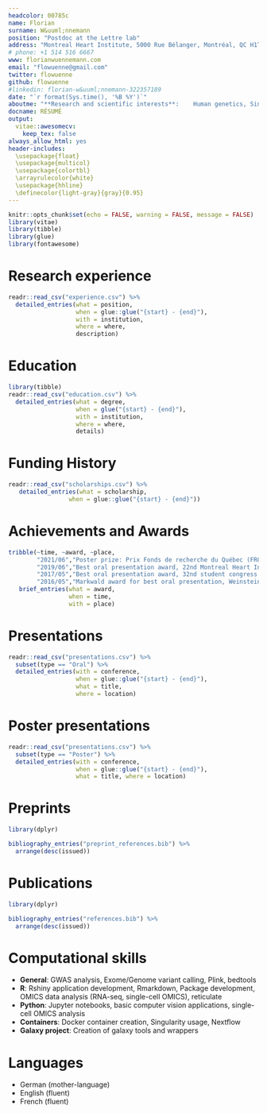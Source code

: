 ```yaml
---
headcolor: 00785c
name: Florian
surname: W&uuml;nnemann
position: "Postdoc at the Lettre lab"
address: "Montreal Heart Institute, 5000 Rue Bélanger, Montréal, QC H1T 1C8"
# phone: +1 514 516 6667
www: florianwuennemann.com
email: "flowuenne@gmail.com"
twitter: flowuenne
github: flowuenne
#linkedin: florian-w&uuml;nnemann-322357189
date: "`r format(Sys.time(), '%B %Y')`"
aboutme: "**Research and scientific interests**:	Human genetics, Single cell OMICS, Heart development, Bioinformatics, Machine Learning, Computer vision, Open source software"
docname: RÉSUMÉ
output: 
  vitae::awesomecv:
    keep_tex: false
always_allow_html: yes
header-includes:
  \usepackage{float}
  \usepackage{multicol}
  \usepackage{colortbl}
  \arrayrulecolor{white}
  \usepackage{hhline}
  \definecolor{light-gray}{gray}{0.95}
---
```


```r
knitr::opts_chunk$set(echo = FALSE, warning = FALSE, message = FALSE)
library(vitae)
library(tibble)
library(glue)
library(fontawesome)
```

\faIcon{flask} Research experience
============================

```r
readr::read_csv("experience.csv") %>% 
  detailed_entries(what = position, 
                   when = glue::glue("{start} - {end}"),
                   with = institution,
                   where = where,
                   description)
```


\faIcon{university} Education
============================

```r
library(tibble)
readr::read_csv("education.csv") %>%
  detailed_entries(what = degree,
                   when = glue("{start} - {end}"),
                   with = institution,
                   where = where,
                   details)
```

\faIcon{dollar-sign} Funding History
============================

```r
readr::read_csv("scholarships.csv") %>% 
   detailed_entries(what = scholarship, 
                 when = glue::glue("{start} - {end}"))
```


\faIcon{award} Achievements and Awards
============================

```r
tribble(~time, ~award, ~place,
        "2021/06","Poster prize: Prix Fonds de recherche du Québec (FRQS) (Recherche fondamentale doctorale / Postdoc)","Montreal,Canada",
        "2019/06","Best oral presentation award, 22nd Montreal Heart Institute research day","Montreal,Canada",
        "2017/05","Best oral presentation award, 32nd student congress at the CHU Sainte-Justine","Montreal, Canada",
        "2016/05","Markwald award for best oral presentation, Weinstein Cardiovascular Development and Regeneration Conference 2016","Durham, USA") %>%
   brief_entries(what = award,
                 when = time, 
                 with = place)
```

\newpage
\faIcon{file-powerpoint} Presentations
============================

```r
readr::read_csv("presentations.csv") %>% 
  subset(type == "Oral") %>%
  detailed_entries(with = conference, 
                   when = glue::glue("{start} - {end}"), 
                   what = title,
                   where = location)
```

\faIcon{chalkboard-teacher} Poster presentations
============================

```r
readr::read_csv("presentations.csv") %>% 
  subset(type == "Poster") %>%
  detailed_entries(with = conference, 
                   when = glue::glue("{start} - {end}"), 
                   what = title, where = location)
```

\faIcon{scroll} Preprints
============================

```r
library(dplyr)

bibliography_entries("preprint_references.bib") %>%
  arrange(desc(issued))
```

\faIcon{scroll} Publications
============================

```r
library(dplyr)

bibliography_entries("references.bib") %>%
  arrange(desc(issued))
```

\faIcon{laptop-code} Computational skills
============================

- **General**: GWAS analysis, Exome/Genome variant calling, Plink, bedtools
- **R**: Rshiny application development, Rmarkdown, Package development, OMICS data analysis (RNA-seq, single-cell OMICS), reticulate
- **Python**: Jupyter notebooks, basic computer vision applications, single-cell OMICS analysis
- **Containers**: Docker container creation, Singularity usage, Nextflow
- **Galaxy project**: Creation of galaxy tools and wrappers

\faIcon{language} Languages
============================

- German (mother-language)
- English (fluent)
- French (fluent)